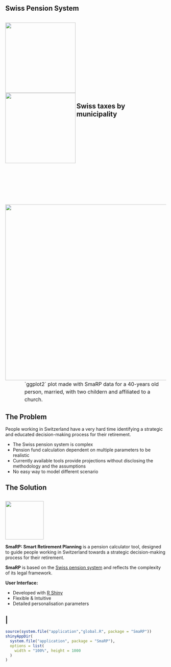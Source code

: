 ## Swiss Pension System

<div class="row">
<div class="column">
<img src="./SwissRetirementSystem.png" height="220px !important;" align="left"/>
</div>
<div class="column6>
* **Pillar I:** pay-as-you-earn state-run fund.
* **Pillar II:** compulsory, tax-deductible company occupational pension insurance fund.
* **Pillar III:** voluntary contribution, privately-run, tax-deductible insurance fund.
</div>
</div>
<div style="margin-top:20px;">
<img src="./TaxBenefits.png" height="220px !important;" align="left"/>
</div>

## Swiss taxes by municipality

<div class="row">
<div class="column6">
<div style="margin-top:-100px;">
<img src="./municipality_taxAmount.png" height="550px !important;" align="left"/>
</div>
</div>
<div class="column3", style = "font-size: 12pt;line-height: 1.5;margin-top:370px; margin-left: 60px;">
`ggplot2` plot made with SmaRP data for a 40-years old person, married, with two childern and affiliated to a church.
</div>
</div>

## The Problem

People working in Switzerland have a very hard time identifying a strategic and educated decision-making process for their retirement.

* The Swiss pension system is complex
* Pension fund calculation dependent on multiple parameters to be realistic
* Currently available tools provide projections without disclosing the methodology and the assumptions
* No easy way to model different scenario


## The Solution

<div class="row">
<div class="column2">
<div style="margin-top:30px;">
<img src="./SmaRPSticker.png" height="120px !important;" />
</div>
</div>
<div class="column7">
**SmaRP: Smart Retirement Planning** is a pension calculator tool, designed to guide people working in Switzerland towards a strategic decision-making process for their retirement.
</div>
</div>

**SmaRP** is based on the [Swiss pension system](https://en.wikipedia.org/wiki/Pension_system_in_Switzerland) and reflects the complexity of its legal framework.

**User Interface:**

* Developed with [R Shiny](https://shiny.rstudio.com/) 
* Flexible & Intuitive
* Detailed personalisation parameters


## |

```r
source(system.file("application","global.R", package = "SmaRP"))
shinyAppDir(
  system.file("application", package = "SmaRP"),
  options = list(
    width = "100%", height = 1000
  )
)
```
